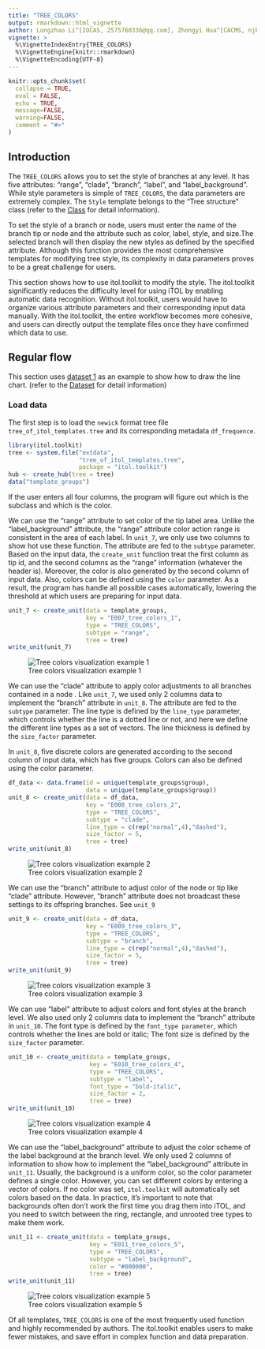 ```yaml
---
title: "TREE_COLORS"
output: rmarkdown::html_vignette
author: Longzhao Li^[IOCAS, 2575760336@qq.com], Zhongyi Hua^[CACMS, njbxhzy@hotmail.com], Tong Zhou^[IOCAS, tongzhou2017@gmail.com]
vignette: >
  %\VignetteIndexEntry{TREE_COLORS}
  %\VignetteEngine{knitr::rmarkdown}
  %\VignetteEncoding{UTF-8}
---
```


```r
knitr::opts_chunk$set(
  collapse = TRUE,
  eval = FALSE,
  echo = TRUE,
  message=FALSE,
  warning=FALSE,
  comment = "#>"
)
```


## Introduction
The `TREE_COLORS` allows you to set the style of branches at any level. It has five attributes: "range", "clade", "branch", "label", and "label_background". While style parameters is simple of `TREE_COLORS`, the data parameters are extremely complex. The `Style` template belongs to the "Tree structure" class (refer to the [Class]() for detail information).

To set the style of a branch or node, users must enter the name of the branch tip or node and the attribute such as color, label, style, and size.The selected branch will then display the new styles as defined by the specified attribute. Although this function provides the most comprehensive templates for modifying tree style, its complexity in data parameters proves to be a great challenge for users.

This section shows how to use itol.toolkit to modify the style. The itol.toolkit significantly reduces the difficulty level for using iTOL by enabling automatic data recognition. Without itol.toolkit, users would have to organize various attribute parameters and their corresponding input data manually. With the itol.toolkit, the entire workflow becomes more cohesive, and users can directly output the template files once they have confirmed which data to use.

## Regular flow
This section uses [dataset 1](https://github.com/TongZhou2017/itol.toolkit/tree/master/inst/extdata/dataset1) as an example to show how to draw the line chart. (refer to the  [Dataset](https://tongzhou2017.github.io/itol.toolkit/articles/Datasets.html) for detail information)

### Load data
The first step is to load the `newick` format tree file `tree_of_itol_templates.tree` and its corresponding metadata `df_frequence`. 

```r
library(itol.toolkit)
tree <- system.file("extdata",
                    "tree_of_itol_templates.tree",
                    package = "itol.toolkit")
hub <- create_hub(tree = tree)
data("template_groups")
```

If the user enters all four columns, the program will figure out which is the subclass and which is the color.

We can use the "range" attribute to set color of the tip label area. Unlike the "label_background" attribute, the "range" attribute color action range is consistent in the area of each label. In `unit_7`, we only use two columns to show hot use these function. The attribute are fed to the `subtype` parameter. Based on the input data, the `create_unit` function treat the first column as tip id, and the second columns as the "range" information (whatever the header is). Moreover, the color is also generated by the second column of input data. Also, colors can be defined using the `color` parameter. As a result, the program has handle all possible cases automatically, lowering the threshold at which users are preparing for input data.
```r
unit_7 <- create_unit(data = template_groups, 
                      key = "E007_tree_colors_1", 
                      type = "TREE_COLORS", 
                      subtype = "range", 
                      tree = tree)
write_unit(unit_7)
```

![Tree colors visualization example 1](images/TREE_COLORS_1.png)

We can use the "clade" attribute to apply color adjustments to all branches contained in a node . Like `unit_7`, we used only 2 columns data  to implement the "branch" attribute in `unit_8`. The attribute are fed to the `subtype` parameter. The line type is defined by the `line_type` parameter, which controls whether the line is a dotted line or not, and here we define the different line types as a set of vectors. The line thickness is defined by the `size_factor` parameter.

In `unit_8`, five discrete colors are generated according to the second column of input data, which has five groups. Colors can also be defined using the color parameter.
```r
df_data <- data.frame(id = unique(template_groups$group), 
                      data = unique(template_groups$group))
unit_8 <- create_unit(data = df_data, 
                      key = "E008_tree_colors_2", 
                      type = "TREE_COLORS", 
                      subtype = "clade", 
                      line_type = c(rep("normal",4),"dashed"),
                      size_factor = 5, 
                      tree = tree)
write_unit(unit_8)
```

![Tree colors visualization example 2](images/TREE_COLORS_2.png)

We can use the "branch" attribute to adjust color of the node or tip like "clade" attribute. However, "branch" attribute does not broadcast these settings to its offspring branches. See `unit_9`
```r
unit_9 <- create_unit(data = df_data, 
                      key = "E009_tree_colors_3", 
                      type = "TREE_COLORS", 
                      subtype = "branch", 
                      line_type = c(rep("normal",4),"dashed"),
                      size_factor = 5, 
                      tree = tree)
write_unit(unit_9)
```

![Tree colors visualization example 3](images/TREE_COLORS_3.png)

We can use "label" attribute to adjust colors and font styles at the branch level. We  also used only 2 columns data  to implement the "branch" attribute in  `unit_10`. The font type is defined by the `font_type parameter`, which controls whether the lines are bold or italic; The font size is defined by the `size_factor` parameter. 
```r
unit_10 <- create_unit(data = template_groups,
                       key = "E010_tree_colors_4", 
                       type = "TREE_COLORS", 
                       subtype = "label", 
                       font_type = "bold-italic",
                       size_factor = 2, 
                       tree = tree)
write_unit(unit_10)
```

![Tree colors visualization example 4](images/TREE_COLORS_4.png)

We can use the "label_background" attribute to adjust the color scheme of the label background at the branch level. We only used 2 columns of information to show how to implement the "label_background" attribute in `unit_11`. Usually, the background is a uniform color, so the color parameter defines a single color. However, you can set different colors by entering a vector of colors. If no color was set, `itol.toolkit` will automatically set colors based on the data. In practice, it's important to note that backgrounds often don't work the first time you drag them into iTOL, and you need to switch between the ring, rectangle, and unrooted tree types to make them work.
```r
unit_11 <- create_unit(data = template_groups, 
                       key = "E011_tree_colors_5", 
                       type = "TREE_COLORS", 
                       subtype = "label_background",
                       color = "#000000", 
                       tree = tree)
write_unit(unit_11)
```

![Tree colors visualization example 5](images/TREE_COLORS_5.png)

Of all templates, `TREE_COLORS` is one of the most frequently used function  and highly recommended by authors. The itol.toolkit enables users to make fewer mistakes, and save effort in complex function and data preparation.
